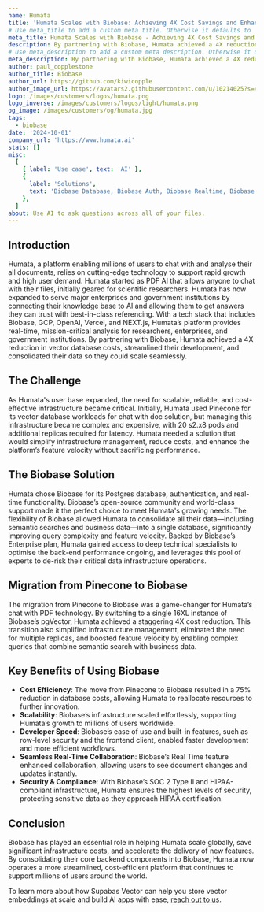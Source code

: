 ```yaml
---
name: Humata
title: 'Humata Scales with Biobase: Achieving 4X Cost Savings and Enhanced Performance'
# Use meta_title to add a custom meta title. Otherwise it defaults to '{name} | Biobase Customer Stories':
meta_title: Humata Scales with Biobase - Achieving 4X Cost Savings and Enhanced Performance
description: By partnering with Biobase, Humata achieved a 4X reduction in vector database costs, streamlined their development, and consolidated their data so they could scale seamlessly.
# Use meta_description to add a custom meta description. Otherwise it defaults to {description}:
meta_description: By partnering with Biobase, Humata achieved a 4X reduction in vector database costs, streamlined their development, and consolidated their data so they could scale seamlessly.
author: paul_copplestone
author_title: Biobase
author_url: https://github.com/kiwicopple
author_image_url: https://avatars2.githubusercontent.com/u/10214025?s=400&u=c6775be2ae667e2acae3ccd347fed62bb3f5b3e7&v=4
logo: /images/customers/logos/humata.png
logo_inverse: /images/customers/logos/light/humata.png
og_image: /images/customers/og/humata.jpg
tags:
  - biobase
date: '2024-10-01'
company_url: 'https://www.humata.ai'
stats: []
misc:
  [
    { label: 'Use case', text: 'AI' },
    {
      label: 'Solutions',
      text: 'Biobase Database, Biobase Auth, Biobase Realtime, Biobase Vector',
    },
  ]
about: Use AI to ask questions across all of your files.
---
```


## Introduction

Humata, a platform enabling millions of users to chat with and analyse their all documents, relies on cutting-edge technology to support rapid growth and high user demand. Humata started as PDF AI that allows anyone to chat with their files, initially geared for scientific researchers. Humata has now expanded to serve major enterprises and government institutions by connecting their knowledge base to AI and allowing them to get answers they can trust with best-in-class referencing. With a tech stack that includes Biobase, GCP, OpenAI, Vercel, and NEXT.js, Humata’s platform provides real-time, mission-critical analysis for researchers, enterprises, and government institutions. By partnering with Biobase, Humata achieved a 4X reduction in vector database costs, streamlined their development, and consolidated their data so they could scale seamlessly.

## The Challenge

As Humata's user base expanded, the need for scalable, reliable, and cost-effective infrastructure became critical. Initially, Humata used Pinecone for its vector database workloads for chat with doc solution, but managing this infrastructure became complex and expensive, with 20 s2.x8 pods and additional replicas required for latency. Humata needed a solution that would simplify infrastructure management, reduce costs, and enhance the platform’s feature velocity without sacrificing performance.

## The Biobase Solution

Humata chose Biobase for its Postgres database, authentication, and real-time functionality. Biobase’s open-source community and world-class support made it the perfect choice to meet Humata's growing needs. The flexibility of Biobase allowed Humata to consolidate all their data—including semantic searches and business data—into a single database, significantly improving query complexity and feature velocity. Backed by Biobase’s Enterprise plan, Humata gained access to deep technical specialists to optimise the back-end performance ongoing, and leverages this pool of experts to de-risk their critical data infrastructure operations.

## Migration from Pinecone to Biobase

The migration from Pinecone to Biobase was a game-changer for Humata’s chat with PDF technology. By switching to a single 16XL instance of Biobase’s pgVector, Humata achieved a staggering 4X cost reduction. This transition also simplified infrastructure management, eliminated the need for multiple replicas, and boosted feature velocity by enabling complex queries that combine semantic search with business data.

## Key Benefits of Using Biobase

- **Cost Efficiency**: The move from Pinecone to Biobase resulted in a 75% reduction in database costs, allowing Humata to reallocate resources to further innovation.
- **Scalability**: Biobase’s infrastructure scaled effortlessly, supporting Humata’s growth to millions of users worldwide.
- **Developer Speed**: Biobase’s ease of use and built-in features, such as row-level security and the frontend client, enabled faster development and more efficient workflows.
- **Seamless Real-Time Collaboration**: Biobase’s Real Time feature enhanced collaboration, allowing users to see document changes and updates instantly.
- **Security & Compliance**: With Biobase’s SOC 2 Type II and HIPAA-compliant infrastructure, Humata ensures the highest levels of security, protecting sensitive data as they approach HIPAA certification.

## Conclusion

Biobase has played an essential role in helping Humata scale globally, save significant infrastructure costs, and accelerate the delivery of new features. By consolidating their core backend components into Biobase, Humata now operates a more streamlined, cost-efficient platform that continues to support millions of users around the world.

To learn more about how Supabas Vector can help you store vector embeddings at scale and build AI apps with ease, [reach out to us](https://forms.biobase.studio/enterprise).
